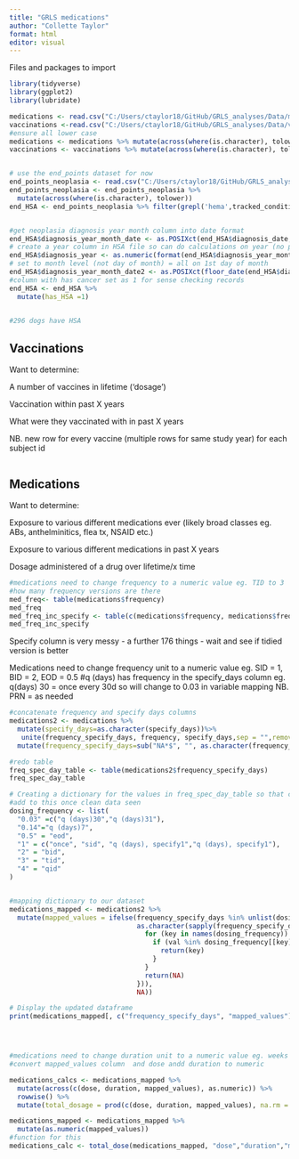 ```yaml
---
title: "GRLS medications"
author: "Collette Taylor"
format: html
editor: visual
---
```


Files and packages to import

```r
library(tidyverse)
library(ggplot2)
library(lubridate)

medications <- read.csv("C:/Users/ctaylor18/GitHub/GRLS_analyses/Data/medications.csv",na.strings=c ("","NA"))
vaccinations <-read.csv("C:/Users/ctaylor18/GitHub/GRLS_analyses/Data/vaccines.csv",na.strings=c ("","NA"))
#ensure all lower case
medications <- medications %>% mutate(across(where(is.character), tolower))
vaccinations <- vaccinations %>% mutate(across(where(is.character), tolower))


# use the end_points dataset for now 
end_points_neoplasia <- read.csv("C:/Users/ctaylor18/GitHub/GRLS_analyses/Data/study_endpoints.csv")
end_points_neoplasia <- end_points_neoplasia %>% 
  mutate(across(where(is.character), tolower))
end_HSA <- end_points_neoplasia %>% filter(grepl('hema',tracked_condition),ignore.case=TRUE)


#get neoplasia diagnosis year month column into date format
end_HSA$diagnosis_year_month_date <- as.POSIXct(end_HSA$diagnosis_date,format = "%Y-%m-%d")
# create a year column in HSA file so can do calculations on year (no point being more precise as questionaire done annually and may not match diagnosis time)
end_HSA$diagnosis_year <- as.numeric(format(end_HSA$diagnosis_year_month_date,"%Y"))
# set to month level (not day of month) = all on 1st day of month
end_HSA$diagnosis_year_month_date2 <- as.POSIXct(floor_date(end_HSA$diagnosis_year_month_date,unit="month"))
#column with has cancer set as 1 for sense checking records
end_HSA <- end_HSA %>%
  mutate(has_HSA =1)


#296 dogs have HSA 
```

## Vaccinations

Want to determine:

A number of vaccines in lifetime ('dosage')

Vaccination within past X years

What were they vaccinated with in past X years

NB. new row for every vaccine (multiple rows for same study year) for each subject id

```r

```

## Medications

Want to determine:

Exposure to various different medications ever (likely broad classes eg. ABs, anthelminitics, flea tx, NSAID etc.)

Exposure to various different medications in past X years

Dosage administered of a drug over lifetime/x time

```r
#medications need to change frequency to a numeric value eg. TID to 3
#how many frequency versions are there
med_freq<- table(medications$frequency)
med_freq
med_freq_inc_specify <- table(c(medications$frequency, medications$frequency_specify))
med_freq_inc_specify


```

Specify column is very messy - a further 176 things - wait and see if tidied version is better

Medications need to change frequency unit to a numeric value eg. SID = 1, BID = 2, EOD = 0.5 #q (days) has frequency in the specify_days column eg. q(days) 30 = once every 30d so will change to 0.03 in variable mapping NB. PRN = as needed

```r
#concatenate frequency and specify days columns
medications2 <- medications %>%
  mutate(specify_days=as.character(specify_days))%>%
   unite(frequency_specify_days, frequency, specify_days,sep = "",remove=FALSE)%>%
  mutate(frequency_specify_days=sub("NA*$", "", as.character(frequency_specify_days)))

#redo table
freq_spec_day_table <- table(medications2$frequency_specify_days)
freq_spec_day_table

# Creating a dictionary for the values in freq_spec_day_table so that can use these in calculations
#add to this once clean data seen
dosing_frequency <- list(
  "0.03" =c("q (days)30","q (days)31"),
  "0.14"="q (days)7",
  "0.5" = "eod",
  "1" = c("once", "sid", "q (days), specify1","q (days), specify1"),
  "2" = "bid",
  "3" = "tid",
  "4" = "qid"
)


#mapping dictionary to our dataset
medications_mapped <- medications2 %>%
  mutate(mapped_values = ifelse(frequency_specify_days %in% unlist(dosing_frequency), 
                                as.character(sapply(frequency_specify_days, function(val) {
                                  for (key in names(dosing_frequency)) {
                                    if (val %in% dosing_frequency[[key]]) {
                                      return(key)
                                    }
                                  }
                                  return(NA)
                                })),
                                NA))

# Display the updated dataframe
print(medications_mapped[, c("frequency_specify_days", "mapped_values")])




#medications need to change duration unit to a numeric value eg. weeks to 7 (ie. 7 days)
#convert mapped_values column  and dose andd duration to numeric

medications_calcs <- medications_mapped %>%
  mutate(across(c(dose, duration, mapped_values), as.numeric)) %>%
  rowwise() %>%
  mutate(total_dosage = prod(c(dose, duration, mapped_values), na.rm = TRUE))

medications_mapped <- medications_mapped %>%
  mutate(as.numeric(mapped_values))
#function for this
medications_calc <- total_dose(medications_mapped, "dose","duration","mapped_values")

```
